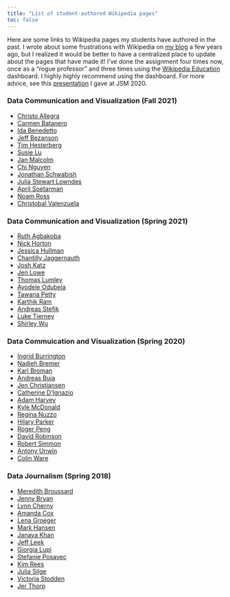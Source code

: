 ```yaml
---
title: "List of student-authored Wikipedia pages"
toc: false
---
```


Here are some links to Wikipedia pages my students have authored in the past. I wrote about some frustrations with Wikipedia on [my blog](blog/teaching/2018/03/20/Wikipedia-in-the-classroom.html) a few years ago, but I realized it would be better to have a centralized place to update about the pages that have made it! I've done the assignment four times now, once as a "rogue professor" and three times using the [Wikipedia Education](https://dashboard.wikiedu.org/) dashboard. I highly highly recommend using the dashboard. For more advice, see this [presentation](presentations/WikipediaJSM.pdf) I gave at JSM 2020.

### Data Communication and Visualization (Fall 2021)

-   [Christo Allegra](https://en.wikipedia.org/wiki/Christo_Allegra)
-   [Carmen Batanero](https://en.wikipedia.org/wiki/Carmen_Batanero)
-   [Ida Benedetto](https://en.wikipedia.org/wiki/Ida_Benedetto_(artist))
-   [Jeff Bezanson](https://en.wikipedia.org/wiki/Jeff_Bezanson_(programmer))
-   [Tim Hesterberg](https://en.wikipedia.org/wiki/Tim_Hesterberg)
-   [Susie Lu](https://en.wikipedia.org/wiki/Susie_Lu)
-   [Jan Malcolm](https://en.wikipedia.org/wiki/Jan_Malcolm)
-   [Chi Nguyen](https://en.wikipedia.org/wiki/Chi_Nguyen)
-   [Jonathan Schwabish](https://en.wikipedia.org/wiki/Jonathan_Schwabish)
-   [Julia Stewart Lowndes](https://en.wikipedia.org/wiki/Julia_Stewart_Lowndes)
-   [April Soetarman](https://en.wikipedia.org/wiki/April_Soetarman)
-   [Noam Ross](https://en.wikipedia.org/wiki/Noam_Ross)
-   [Christobal Valenzuela](https://en.wikipedia.org/wiki/Crist%C3%B3bal_Valenzuela)

### Data Communication and Visualization (Spring 2021)

-   [Ruth Agbakoba](https://en.wikipedia.org/wiki/Ruth_Agbakoba)
-   [Nick Horton](https://en.wikipedia.org/wiki/Nicholas_Horton)
-   [Jessica Hullman](https://en.wikipedia.org/wiki/Jessica_Hullman)
-   [Chantilly Jaggernauth](https://en.wikipedia.org/wiki/Chantilly_Jaggernauth)
-   [Josh Katz](https://en.wikipedia.org/wiki/Josh_Katz_(journalist))
-   [Jen Lowe](https://en.wikipedia.org/wiki/Jen_Lowe)
-   [Thomas Lumley](https://en.wikipedia.org/wiki/Thomas_Lumley_(statistician))
-   [Ayodele Odubela](https://en.wikipedia.org/wiki/Ayodele_Odubela)
-   [Tawana Petty](https://en.wikipedia.org/wiki/Tawana_Petty)
-   [Karthik Ram](https://en.wikipedia.org/wiki/Karthik_Ram%22)
-   [Andreas Stefik](https://en.wikipedia.org/wiki/Andreas_Stefik)
-   [Luke Tierney](https://en.wikipedia.org/wiki/Luke_Tierney)
-   [Shirley Wu](https://en.wikipedia.org/wiki/Shirley_Wu)

### Data Commuication and Visualization (Spring 2020)

-   [Ingrid Burrington](https://en.wikipedia.org/wiki/Ingrid_Burrington)
-   [Nadieh Bremer](https://en.wikipedia.org/wiki/Nadieh_Bremer)
-   [Karl Broman](https://en.wikipedia.org/wiki/Karl_Broman)
-   [Andreas Buja](https://en.wikipedia.org/wiki/Andreas_Buja)
-   [Jen Christiansen](https://en.wikipedia.org/wiki/Jen_Christiansen)
-   [Catherine D'Ignazio](https://en.wikipedia.org/wiki/Catherine_D'Ignazio)
-   [Adam Harvey](https://en.wikipedia.org/wiki/Adam_Harvey_(artist))
-   [Kyle McDonald](https://en.wikipedia.org/wiki/Kyle_McDonald)
-   [Regina Nuzzo](https://en.wikipedia.org/wiki/Regina_Nuzzo)
-   [Hilary Parker](https://en.wikipedia.org/wiki/Hilary_Parker)
-   [Roger Peng](https://en.wikipedia.org/wiki/Roger_Peng)
-   [David Robinson](https://en.wikipedia.org/wiki/David_G._Robinson_(data_scientist))
-   [Robert Simmon](https://en.wikipedia.org/wiki/Robert_Simmon)
-   [Antony Unwin](https://en.wikipedia.org/wiki/Antony_Unwin)
-   [Colin Ware](https://en.wikipedia.org/wiki/Colin_Ware)

### Data Journalism (Spring 2018)

-   [Meredith Broussard](https://en.wikipedia.org/wiki/Meredith_Broussard)
-   [Jenny Bryan](https://en.wikipedia.org/wiki/Jenny_Bryan)
-   [Lynn Cherny](https://en.wikipedia.org/wiki/Lynn_Cherny)
-   [Amanda Cox](https://en.wikipedia.org/wiki/Amanda_Cox)
-   [Lena Groeger](https://en.wikipedia.org/wiki/Lena_Groeger)
-   [Mark Hansen](https://en.wikipedia.org/wiki/Mark_Henry_Hansen)
-   [Janaya Khan](https://en.wikipedia.org/wiki/Janaya_Khan)
-   [Jeff Leek](https://en.wikipedia.org/wiki/Jeffrey_T._Leek)
-   [Giorgia Lupi](https://en.wikipedia.org/wiki/Giorgia_Lupi)
-   [Stefanie Posavec](https://en.wikipedia.org/wiki/Stefanie_Posavec)
-   [Kim Rees](https://en.wikipedia.org/wiki/Kim_Rees)
-   [Julia Silge](https://en.wikipedia.org/wiki/Julia_Silge)
-   [Victoria Stodden](https://en.wikipedia.org/wiki/Victoria_Stodden)
-   [Jer Thorp](https://en.wikipedia.org/wiki/Jer_Thorp)
